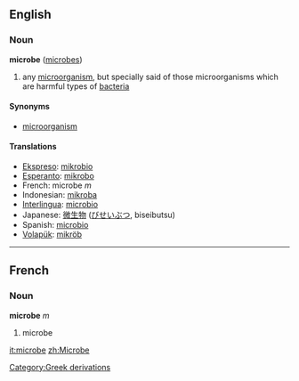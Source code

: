 ==English==
=== Noun ===
'''microbe''' ([[microbes]])

# any [[microorganism]], but specially said of those microorganisms which are harmful types of [[bacteria]]

====Synonyms====
*[[microorganism]]

==== Translations ====
*[[Ekspreso]]: [[mikrobio]]
*[[Esperanto]]: [[mikrobo]]
*French: microbe ''m''
*Indonesian: [[mikroba]]
*[[Interlingua]]: [[microbio]]
*Japanese: [[微生物]] ([[びせいぶつ]], biseibutsu)
*Spanish: [[microbio]]
*[[Volapük]]: [[mikröb]]

----

==French==
===Noun===
'''microbe''' ''m''

# microbe

[[it:microbe]]
[[zh:Microbe]]
[[Category:Greek derivations]]
